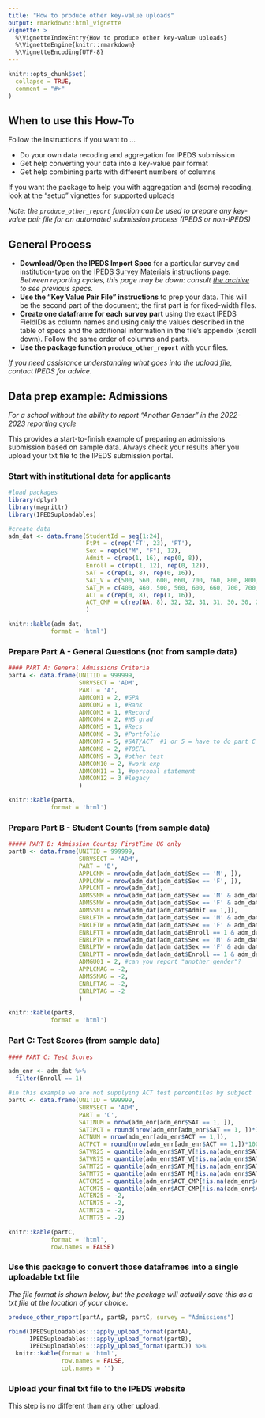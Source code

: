 ---
title: "How to produce other key-value uploads"
output: rmarkdown::html_vignette
vignette: >
  %\VignetteIndexEntry{How to produce other key-value uploads}
  %\VignetteEngine{knitr::rmarkdown}
  %\VignetteEncoding{UTF-8}
---

```{r, include = FALSE}
knitr::opts_chunk$set(
  collapse = TRUE,
  comment = "#>"
)
```

## When to use this How-To 

Follow the instructions if you want to ...

* Do your own data recoding and aggregation for IPEDS submission 
* Get help converting your data into a key-value pair format
* Get help combining parts with different numbers of columns 


If you want the package to help you with aggregation and (some) recoding, look at the "setup" vignettes for supported uploads

*Note: the `produce_other_report` function can be used to prepare any key-value pair file for an automated submission process (IPEDS or non-IPEDS)*


## General Process

* **Download/Open the IPEDS Import Spec** for a particular survey and institution-type on the [IPEDS Survey Materials instructions page](https://surveys.nces.ed.gov/ipeds/public/survey-materials/results). *Between reporting cycles, this page may be down: consult [the archive](https://nces.ed.gov/ipeds/use-the-data/annual-survey-forms-packages-archived) to see previous specs.*
* **Use the "Key Value Pair File" instructions** to prep your data. This will be the second part of the document; the first part is for fixed-width files.
* **Create one dataframe for each survey part** using the exact IPEDS FieldIDs as column names and using only the values described in the table of specs and the additional information in the file's appendix (scroll down).  Follow the same order of columns and parts.
* **Use the package function `produce_other_report`** with your files.

*If you need assistance understanding what goes into the upload file, contact IPEDS for advice.*

## Data prep example: Admissions 

*For a school without the ability to report "Another Gender" in the 2022-2023 reporting cycle*  

This provides a start-to-finish example of preparing an admissions submission based on sample data. Always check your results after you upload your txt file to the IPEDS submission portal.

### Start with institutional data for applicants 
```{r setup, message=FALSE}
#load packages
library(dplyr)
library(magrittr)
library(IPEDSuploadables)
```


```{r create_dummy_data, message=FALSE}
#create data
adm_dat <- data.frame(StudentId = seq(1:24),
                      FtPt = c(rep('FT', 23), 'PT'),
                      Sex = rep(c("M", "F"), 12),
                      Admit = c(rep(1, 16), rep(0, 8)),
                      Enroll = c(rep(1, 12), rep(0, 12)),
                      SAT = c(rep(1, 8), rep(0, 16)),
                      SAT_V = c(500, 560, 600, 660, 700, 760, 800, 800, rep(NA, 16)),
                      SAT_M = c(400, 460, 500, 560, 600, 660, 700, 700, rep(NA, 16)),
                      ACT = c(rep(0, 8), rep(1, 16)),
                      ACT_CMP = c(rep(NA, 8), 32, 32, 31, 31, 30, 30, 29, 29, 28, 28, 27, 27, 26, 26, 25, 25)
                      )
```

```{r printdat, echo=FALSE}
knitr::kable(adm_dat, 
            format = 'html')
```

### Prepare Part A - General Questions (not from sample data)
```{r produceA}
#### PART A: General Admissions Criteria
partA <- data.frame(UNITID = 999999,
                    SURVSECT = 'ADM',
                    PART = 'A',
                    ADMCON1 = 2, #GPA
                    ADMCON2 = 1, #Rank
                    ADMCON3 = 1, #Record
                    ADMCON4 = 2, #HS grad
                    ADMCON5 = 1, #Recs
                    ADMCON6 = 3, #Portfolio
                    ADMCON7 = 5, #SAT/ACT  #1 or 5 = have to do part C
                    ADMCON8 = 2, #TOEFL
                    ADMCON9 = 3, #other test
                    ADMCON10 = 2, #work exp
                    ADMCON11 = 1, #personal statement
                    ADMCON12 = 3 #legacy
                    )
```

```{r printA, echo=FALSE}
knitr::kable(partA, 
            format = 'html')
```
### Prepare Part B - Student Counts (from sample data)
```{r produceB}
##### PART B: Admission Counts; FirstTime UG only
partB <- data.frame(UNITID = 999999,
                    SURVSECT = 'ADM',
                    PART = 'B',
                    APPLCNM = nrow(adm_dat[adm_dat$Sex == 'M', ]),
                    APPLCNW = nrow(adm_dat[adm_dat$Sex == 'F', ]),
                    APPLCNT = nrow(adm_dat),
                    ADMSSNM = nrow(adm_dat[adm_dat$Sex == 'M' & adm_dat$Admit == 1,]),
                    ADMSSNW = nrow(adm_dat[adm_dat$Sex == 'F' & adm_dat$Admit == 1,]),
                    ADMSSNT = nrow(adm_dat[adm_dat$Admit == 1,]),
                    ENRLFTM = nrow(adm_dat[adm_dat$Sex == 'M' & adm_dat$Enroll == 1 & adm_dat$FtPt == 'FT', ]),
                    ENRLFTW = nrow(adm_dat[adm_dat$Sex == 'F' & adm_dat$Enroll == 1 & adm_dat$FtPt == 'FT', ]),
                    ENRLFTT = nrow(adm_dat[adm_dat$Enroll == 1 & adm_dat$FtPt == 'FT', ]),
                    ENRLPTM = nrow(adm_dat[adm_dat$Sex == 'M' & adm_dat$Enroll == 1 & adm_dat$FtPt == 'PT', ]),
                    ENRLPTW = nrow(adm_dat[adm_dat$Sex == 'F' & adm_dat$Enroll == 1 & adm_dat$FtPt == 'PT', ]),
                    ENRLPTT = nrow(adm_dat[adm_dat$Enroll == 1 & adm_dat$FtPt == 'PT', ]),
                    ADMGU01 = 2, #can you report "another gender"?
                    APPLCNAG = -2,
                    ADMSSNAG = -2,
                    ENRLFTAG = -2,
                    ENRLPTAG = -2
                    )
```

```{r printB, echo=FALSE}
knitr::kable(partB, 
            format = 'html')
```

### Part C: Test Scores (from sample data)
```{r produceC}
#### PART C: Test Scores

adm_enr <- adm_dat %>%
  filter(Enroll == 1)

#in this example we are not supplying ACT test percentiles by subject
partC <- data.frame(UNITID = 999999,
                    SURVSECT = 'ADM',
                    PART = 'C',
                    SATINUM = nrow(adm_enr[adm_enr$SAT == 1, ]),
                    SATIPCT = round(nrow(adm_enr[adm_enr$SAT == 1, ])*100/nrow(adm_enr), 0),
                    ACTNUM = nrow(adm_enr[adm_enr$ACT == 1,]),
                    ACTPCT = round(nrow(adm_enr[adm_enr$ACT == 1,])*100/nrow(adm_enr), 0),
                    SATVR25 = quantile(adm_enr$SAT_V[!is.na(adm_enr$SAT_V)], .25),
                    SATVR75 = quantile(adm_enr$SAT_V[!is.na(adm_enr$SAT_V)], .75),
                    SATMT25 = quantile(adm_enr$SAT_M[!is.na(adm_enr$SAT_M)], .25),
                    SATMT75 = quantile(adm_enr$SAT_M[!is.na(adm_enr$SAT_M)], .75),
                    ACTCM25 = quantile(adm_enr$ACT_CMP[!is.na(adm_enr$ACT_CMP)], .25),
                    ACTCM75 = quantile(adm_enr$ACT_CMP[!is.na(adm_enr$ACT_CMP)], .75),
                    ACTEN25 = -2,
                    ACTEN75 = -2,
                    ACTMT25 = -2,
                    ACTMT75 = -2)
```

```{r printC, echo=FALSE}
knitr::kable(partC, 
            format = 'html', 
            row.names = FALSE)
```



### Use this package to convert those dataframes into a single uploadable txt file

*The file format is shown below, but the package will actually save this as a txt file at the location of your choice.*

```{r producefinal, echo=TRUE, eval=FALSE, message=FALSE}
produce_other_report(partA, partB, partC, survey = "Admissions")
```

```{r showfinal, echo=FALSE, eval=TRUE, message=FALSE}
rbind(IPEDSuploadables:::apply_upload_format(partA),
      IPEDSuploadables:::apply_upload_format(partB),
      IPEDSuploadables:::apply_upload_format(partC)) %>%
  knitr::kable(format = 'html',
               row.names = FALSE,
               col.names = '')
```
### Upload your final txt file to the IPEDS website
This step is no different than any other upload.
